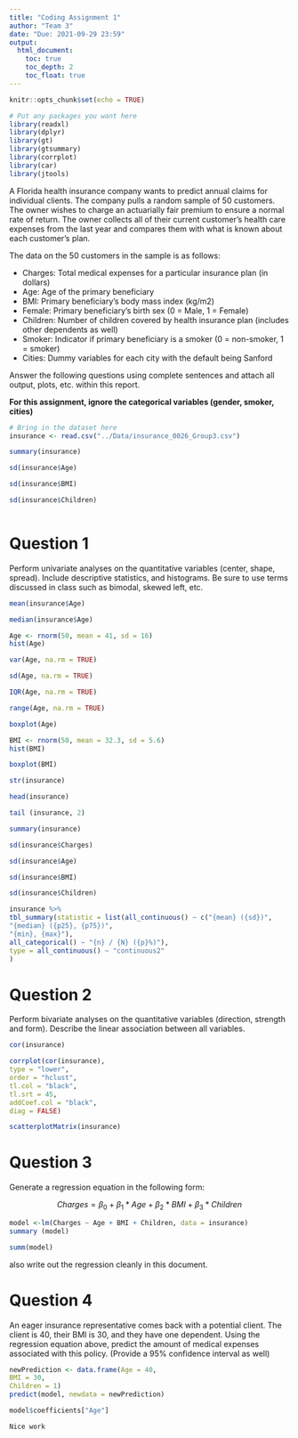 ```yaml
---
title: "Coding Assignment 1"
author: "Team 3"
date: "Due: 2021-09-29 23:59"
output: 
  html_document:
    toc: true
    toc_depth: 2
    toc_float: true
---
```


```r
knitr::opts_chunk$set(echo = TRUE)
```

```r
# Put any packages you want here
library(readxl)
library(dplyr)
library(gt)
library(gtsummary)
library(corrplot)
library(car)
library(jtools)
```

A Florida health insurance company wants to predict annual claims for individual clients. The company pulls a random sample of 50 customers. The owner wishes to charge an actuarially fair premium to ensure a normal rate of return. The owner collects all of their current customer's health care expenses from the last year and compares them with what is known about each customer's plan.

The data on the 50 customers in the sample is as follows:

-   Charges: Total medical expenses for a particular insurance plan (in dollars)
-   Age: Age of the primary beneficiary
-   BMI: Primary beneficiary's body mass index (kg/m2)
-   Female: Primary beneficiary's birth sex (0 = Male, 1 = Female)
-   Children: Number of children covered by health insurance plan (includes other dependents as well)
-   Smoker: Indicator if primary beneficiary is a smoker (0 = non-smoker, 1 = smoker)
-   Cities: Dummy variables for each city with the default being Sanford

Answer the following questions using complete sentences and attach all output, plots, etc. within this report.

**For this assignment, ignore the categorical variables (gender, smoker, cities)**

```r
# Bring in the dataset here
insurance <- read.csv("../Data/insurance_0026_Group3.csv")

```

```r
summary(insurance)
```
```r
sd(insurance$Age)
```
```r
sd(insurance$BMI)
```
```r
sd(insurance$Children)
```
```r

```
# Question 1

Perform univariate analyses on the quantitative variables (center, shape, spread). Include descriptive statistics, and histograms. Be sure to use terms discussed in class such as bimodal, skewed left, etc.

```r
mean(insurance$Age)
```
```r
median(insurance$Age)
```

```r
Age <- rnorm(50, mean = 41, sd = 16)
hist(Age)
```
```r
var(Age, na.rm = TRUE)
```
```r
sd(Age, na.rm = TRUE)
```
```r
IQR(Age, na.rm = TRUE)
```
```r
range(Age, na.rm = TRUE)
```
```r
boxplot(Age)
```
```r
BMI <- rnorm(50, mean = 32.3, sd = 5.6)
hist(BMI)
```
```r
boxplot(BMI)
```
```r
str(insurance)
```
```r
head(insurance)
```
```r
tail (insurance, 2)
```
```r
summary(insurance)
```
```r
sd(insurance$Charges)
```
```r
sd(insurance$Age)
```
```r
sd(insurance$BMI)
```
```r
sd(insurance$Children)
```
```r
insurance %>%
tbl_summary(statistic = list(all_continuous() ~ c("{mean} ({sd})",
"{median} ({p25}, {p75})",
"{min}, {max}"),
all_categorical() ~ "{n} / {N} ({p}%)"),
type = all_continuous() ~ "continuous2"
)
```

# Question 2

Perform bivariate analyses on the quantitative variables (direction, strength and form). Describe the linear association between all variables.
```r
cor(insurance)
```
```r
corrplot(cor(insurance),
type = "lower",
order = "hclust",
tl.col = "black",
tl.srt = 45,
addCoef.col = "black",
diag = FALSE)
```
```r
scatterplotMatrix(insurance)
```

# Question 3

Generate a regression equation in the following form:

$$Charges = \beta_{0}+\beta_{1}*Age+\beta_{2}*BMI+\beta_{3}*Children$$

```r
model <-lm(Charges ~ Age + BMI + Children, data = insurance)
summary (model)
```
```r
summ(model)
```

also write out the regression cleanly in this document.

# Question 4

An eager insurance representative comes back with a potential client. The client is 40, their BMI is 30, and they have one dependent. Using the regression equation above, predict the amount of medical expenses associated with this policy. (Provide a 95% confidence interval as well)

```r
newPrediction <- data.frame(Age = 40,
BMI = 30,
Children = 1)
predict(model, newdata = newPrediction)
```
```r
model$coefficients["Age"]
```

`Nice work`